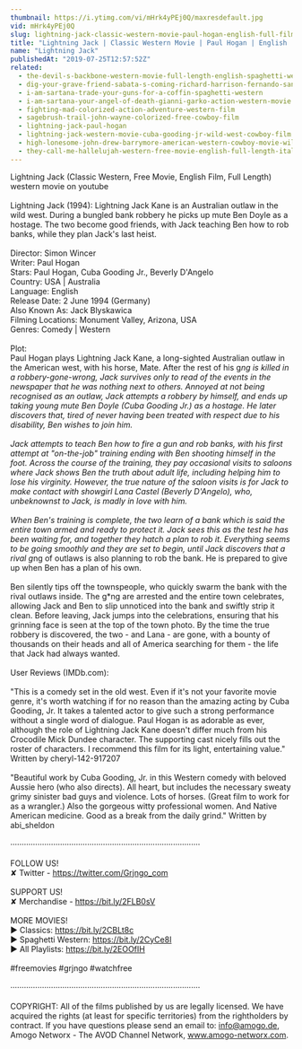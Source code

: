```yaml
---
thumbnail: https://i.ytimg.com/vi/mHrk4yPEj0Q/maxresdefault.jpg
vid: mHrk4yPEj0Q
slug: lightning-jack-classic-western-movie-paul-hogan-english-full-film
title: "Lightning Jack | Classic Western Movie | Paul Hogan | English | Full Film"
name: "Lightning Jack"
publishedAt: "2019-07-25T12:57:52Z"
related:
  - the-devil-s-backbone-western-movie-full-length-english-spaghetti-western-cowboyfilm-watchfree
  - dig-your-grave-friend-sabata-s-coming-richard-harrison-fernando-sancho
  - i-am-sartana-trade-your-guns-for-a-coffin-spaghetti-western
  - i-am-sartana-your-angel-of-death-gianni-garko-action-western-movie
  - fighting-mad-colorized-action-adventure-western-film
  - sagebrush-trail-john-wayne-colorized-free-cowboy-film
  - lightning-jack-paul-hogan
  - lightning-jack-western-movie-cuba-gooding-jr-wild-west-cowboy-film
  - high-lonesome-john-drew-barrymore-american-western-cowboy-movie-wild-west-english
  - they-call-me-hallelujah-western-free-movie-english-full-length-italian-western-feature-film
---
```


Lightning Jack (Classic Western, Free Movie, English Film, Full Length) western movie on youtube<br />
<br />
Lightning Jack (1994): Lightning Jack Kane is an Australian outlaw in the wild west. During a bungled bank robbery he picks up mute Ben Doyle as a hostage. The two become good friends, with Jack teaching Ben how to rob banks, while they plan Jack's last heist. <br />
<br />
Director: Simon Wincer<br />
Writer: Paul Hogan<br />
Stars: Paul Hogan, Cuba Gooding Jr., Beverly D'Angelo<br />
Country: USA | Australia<br />
Language: English<br />
Release Date: 2 June 1994 (Germany) <br />
Also Known As: Jack Blyskawica <br />
Filming Locations: Monument Valley, Arizona, USA <br />
Genres: Comedy | Western<br />
<br />
Plot:<br />
Paul Hogan plays Lightning Jack Kane, a long-sighted Australian outlaw in the American west, with his horse, Mate. After the rest of his g*ng is killed in a robbery-gone-wrong, Jack survives only to read of the events in the newspaper that he was nothing next to others. Annoyed at not being recognised as an outlaw, Jack attempts a robbery by himself, and ends up taking young mute Ben Doyle (Cuba Gooding Jr.) as a hostage. He later discovers that, tired of never having been treated with respect due to his disability, Ben wishes to join him.<br />
<br />
Jack attempts to teach Ben how to fire a gun and rob banks, with his first attempt at "on-the-job" training ending with Ben shooting himself in the foot. Across the course of the training, they pay occasional visits to saloons where Jack shows Ben the truth about adult life, including helping him to lose his virginity. However, the true nature of the saloon visits is for Jack to make contact with showgirl Lana Castel (Beverly D'Angelo), who, unbeknownst to Jack, is madly in love with him.<br />
<br />
When Ben's training is complete, the two learn of a bank which is said the entire town armed and ready to protect it. Jack sees this as the test he has been waiting for, and together they hatch a plan to rob it. Everything seems to be going smoothly and they are set to begin, until Jack discovers that a rival g*ng of outlaws is also planning to rob the bank. He is prepared to give up when Ben has a plan of his own.<br />
<br />
Ben silently tips off the townspeople, who quickly swarm the bank with the rival outlaws inside. The g*ng are arrested and the entire town celebrates, allowing Jack and Ben to slip unnoticed into the bank and swiftly strip it clean. Before leaving, Jack jumps into the celebrations, ensuring that his grinning face is seen at the top of the town photo. By the time the true robbery is discovered, the two - and Lana - are gone, with a bounty of thousands on their heads and all of America searching for them - the life that Jack had always wanted.<br />
<br />
User Reviews (IMDb.com):<br />
<br />
"This is a comedy set in the old west. Even if it's not your favorite movie genre, it's worth watching if for no reason than the amazing acting by Cuba Gooding, Jr. It takes a talented actor to give such a strong performance without a single word of dialogue. Paul Hogan is as adorable as ever, although the role of Lightning Jack Kane doesn't differ much from his Crocodile Mick Dundee character. The supporting cast nicely fills out the roster of characters. I recommend this film for its light, entertaining value." Written by cheryl-142-917207<br />
<br />
"Beautiful work by Cuba Gooding, Jr. in this Western comedy with beloved Aussie hero (who also directs). All heart, but includes the necessary sweaty grimy sinister bad guys and violence. Lots of horses. (Great film to work for as a wrangler.) Also the gorgeous witty professional women. And Native American medicine. Good as a break from the daily grind." Written by abi_sheldon<br />
<br />
····················································································<br />
<br />
FOLLOW US!<br />
✘ Twitter - https://twitter.com/Grjngo_com<br />
<br />
SUPPORT US!<br />
✘ Merchandise - https://bit.ly/2FLB0sV<br />
<br />
MORE MOVIES! <br />
► Classics: https://bit.ly/2CBLt8c <br />
► Spaghetti Western: https://bit.ly/2CyCe8I <br />
► All Playlists: https://bit.ly/2EOOfIH <br />
<br />
#freemovies #grjngo #watchfree<br />
<br />
····················································································<br />
<br />
COPYRIGHT: All of the films published by us are legally licensed. We have acquired the rights (at least for specific territories) from the rightholders by contract. If you have questions please send an email to: info@amogo.de, Amogo Networx - The AVOD Channel Network, www.amogo-networx.com.